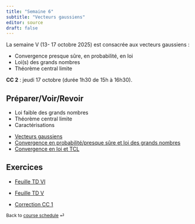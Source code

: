 ```yaml
---
title: "Semaine 6"
subtitle: "Vecteurs gaussiens"
editor: source
draft: false
---
```



::: callout-important

La semaine V (13- 17 octobre 2025)  est  consacrée aux vecteurs gaussiens :

- Convergence presque sûre, en probabilité, en loi
- Loi(s) des grands nombres
- Théorème central limite

**CC 2** : jeudi 17 octobre (durée 1h30 de 15h à 16h30).


:::

## Préparer/Voir/Revoir

::: {}

- Loi faible des grands nombres 
- Théorème central limite
- Caractérisations
  
:::

::: {}

- [Vecteurs gaussiens](https://s-v-b.github.io/MA1AY010-CN/https://s-v-b.github.io/MA1AY010-CN/09-gaussian-vectors.html)
- [Convergence en probabilité/presque sûre et loi des grands nombres](https://s-v-b.github.io/MA1AY010-CN/05-convergences-1.html)
- [Convergence en loi et TCL](https://s-v-b.github.io/MA1AY010-CN/08-convergence-3.html)

:::


## Exercices


- [Feuille TD VI](/exercices/td6.html)
- [Feuille TD V](/exercices/td5-bis.html)
   
- [Correction  CC 1](/corriges/cc1-2025.pdf)


::: {style="font-size: 0.875em;"}
Back to [course schedule](/ "Course schedule") ⏎
:::

